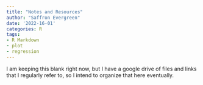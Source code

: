 ```yaml
---
title: "Notes and Resources"
author: "Saffron Evergreen"
date: '2022-16-01'
categories: R
tags:
- R Markdown
- plot
- regression
---
```



I am keeping this blank right now, but I have a google drive of files and links that I regularly refer to, so I intend to organize that here eventually.  